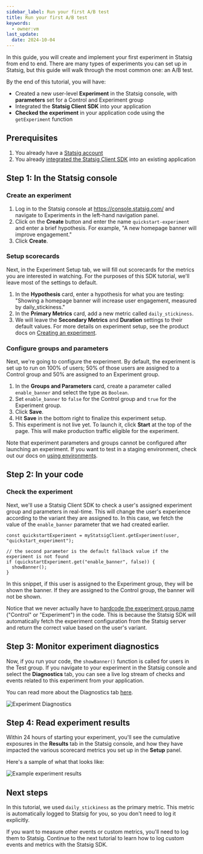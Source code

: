 ```yaml
---
sidebar_label: Run your first A/B test
title: Run your first A/B test
keywords:
  - owner:vm
last_update:
  date: 2024-10-04
---
```



In this guide, you will create and implement your first experiment in Statsig from end to end. There are many types of experiments you can set up in Statsig, but this guide will walk through the most common one: an A/B test. 

By the end of this tutorial, you will have:
* Created a new user-level **Experiment** in the Statsig console, with **parameters** set for a Control and Experiment group
* Integrated the **Statsig Client SDK** into your application
* **Checked the experiment** in your application code using the `getExperiment` function

## Prerequisites
1. You already have a [Statsig account](https://console.statsig.com/sign_up)
2. You already [integrated the Statsig Client SDK](/sdks/quickstart) into an existing application

## Step 1: In the Statsig console
### Create an experiment
1. Log in to the Statsig console at https://console.statsig.com/ and navigate to Experiments in the left-hand navigation panel.
2. Click on the **Create** button and enter the name `quickstart-experiment` and enter a brief hypothesis. For example, "A new homepage banner will improve engagement."
3. Click **Create**.

### Setup scorecards
Next, in the Experiment Setup tab, we will fill out scorecards for the metrics you are interested in watching. For the purposes of this SDK tutorial, we'll leave most of the settings to default. 

1. In the **Hypothesis** card, enter a hypothesis for what you are testing: "Showing a homepage banner will increase user engagement, measured by daily_stickiness."
2. In the **Primary Metrics** card, add a new metric called `daily_stickiness`. 
3. We will leave the **Secondary Metrics** and **Duration** settings to their default values. For more details on experiment setup, see the product docs on [Creating an experiment](/experiments-plus/create-new).

### Configure groups and parameters
Next, we're going to configure the experiment. By default, the experiment is set up to run on 100% of users; 50% of those users are assigned to a Control group and 50% are assigned to an Experiment group. 

1. In the **Groups and Parameters** card, create a parameter called `enable_banner` and select the type as `Boolean`.
2. Set `enable_banner` to `false` for the Control group and `true` for the Experiment group.
3. Click **Save**. 
4. Hit **Save** in the bottom right to finalize this experiment setup.
6. This experiment is not live yet. To launch it, click **Start** at the top of the page. This will make production traffic eligible for the experiment. 

Note that experiment parameters and groups cannot be configured after launching an experiment. If you want to test in a staging environment, check out our docs on [using environments](/guides/using-environments/#configuring-environments).

## Step 2: In your code
### Check the experiment
Next, we'll use a Statsig Client SDK to check a user's assigned experiment group and parameters in real-time. This will change the user's experience according to the variant they are assigned to. In this case, we fetch the value of the `enable_banner` parameter that we had created earlier.

```tsx
const quickstartExperiment = myStatsigClient.getExperiment(user, "quickstart_experiment");

// the second parameter is the default fallback value if the experiment is not found
if (quickstartExperiment.get("enable_banner", false)) {
  showBanner(); 
}
```
In this snippet, if this user is assigned to the Experiment group, they will be shown the banner. If they are assigned to the Control group, the banner will not be shown.

Notice that we never actually have to [hardcode the experiment group name](/experiments-plus/getting-group/) ("Control" or "Experiment") in the code. This is because the Statsig SDK will automatically fetch the experiment configuration from the Statsig server and return the correct value based on the user's variant.


## Step 3: Monitor experiment diagnostics
Now, if you run your code, the `showBanner()` function is called for users in the Test group. If you navigate to your experiment in the Statsig console and select the **Diagnostics** tab, you can see a live log stream of checks and events related to this experiment from your application.

You can read more about the Diagnostics tab [here](/experiments-plus/getting-group/#rules).

![Experiment Diagnostics](https://github.com/user-attachments/assets/b0ab8c0e-4f13-4b2b-bf58-1f8a09d8d4a7)

## Step 4: Read experiment results
Within 24 hours of starting your experiment, you'll see the cumulative exposures in the **Results** tab in the Statsig console, and how they have impacted the various scorecard metrics you set up in the **Setup** panel.

Here's a sample of what that looks like:

![Example experiment results](https://github.com/user-attachments/assets/7e203d73-dbf9-4f27-87fb-b05269dd4173)


## Next steps
In this tutorial, we used `daily_stickiness` as the primary metric. This metric is automatically logged to Statsig for you, so you don't need to log it explicitly.

If you want to measure other events or custom metrics, you'll need to log them to Statsig. Continue to the next tutorial to learn how to log custom events and metrics with the Statsig SDK.